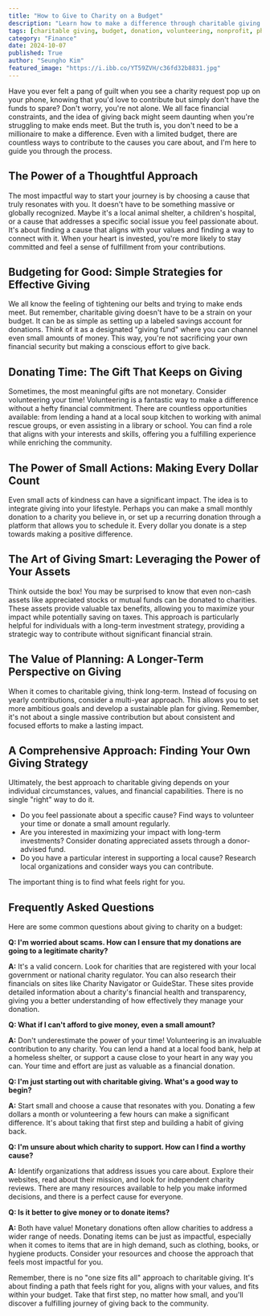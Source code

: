 ```yaml
---
title: "How to Give to Charity on a Budget"
description: "Learn how to make a difference through charitable giving even with a limited budget. This guide provides practical tips and strategies for donating money, volunteering time, and maximizing your impact."
tags: [charitable giving, budget, donation, volunteering, nonprofit, philanthropy, community, giving back, charity, impact]
category: "Finance"
date: 2024-10-07
published: True
author: "Seungho Kim"
featured_image: "https://i.ibb.co/YT59ZVH/c36fd32b8831.jpg"
---
```



Have you ever felt a pang of guilt when you see a charity request pop up on your phone, knowing that you'd love to contribute but simply don't have the funds to spare? Don't worry, you're not alone. We all face financial constraints, and the idea of giving back might seem daunting when you're struggling to make ends meet. But the truth is, you don't need to be a millionaire to make a difference. Even with a limited budget, there are countless ways to contribute to the causes you care about, and I'm here to guide you through the process.

## The Power of a Thoughtful Approach

The most impactful way to start your journey is by choosing a cause that truly resonates with you. It doesn't have to be something massive or globally recognized. Maybe it's a local animal shelter, a children's hospital, or a cause that addresses a specific social issue you feel passionate about.  It's about finding a cause that aligns with your values and finding a way to connect with it.  When your heart is invested, you're more likely to stay committed and feel a sense of fulfillment from your contributions. 

## Budgeting for Good: Simple Strategies for Effective Giving

We all know the feeling of tightening our belts and trying to make ends meet.  But remember, charitable giving doesn't have to be a strain on your budget.  It can be as simple as setting up a labeled savings account for donations.  Think of it as a designated "giving fund" where you can channel even small amounts of money. This way, you're not sacrificing your own financial security but making a conscious effort to give back.

##  Donating Time: The Gift That Keeps on Giving

Sometimes, the most meaningful gifts are not monetary.  Consider volunteering your time! Volunteering is a fantastic way to make a difference without a hefty financial commitment. There are countless opportunities available: from lending a hand at a local soup kitchen to working with animal rescue groups, or even assisting in a library or school. You can find a role that aligns with your interests and skills, offering you a fulfilling experience while enriching the community.

##  The Power of Small Actions: Making Every Dollar Count

Even small acts of kindness can have a significant impact.  The idea is to integrate giving into your lifestyle.  Perhaps you can make a small monthly donation to a charity you believe in, or set up a recurring donation through a platform that allows you to schedule it.  Every dollar you donate is a step towards making a positive difference.

##  The Art of Giving Smart: Leveraging the Power of Your Assets

Think outside the box! You may be surprised to know that even non-cash assets like appreciated stocks or mutual funds can be donated to charities. These assets provide valuable tax benefits, allowing you to maximize your impact while potentially saving on taxes.  This approach is particularly helpful for individuals with a long-term investment strategy, providing a strategic way to contribute without significant financial strain.

##  The Value of Planning: A Longer-Term Perspective on Giving

When it comes to charitable giving, think long-term. Instead of focusing on yearly contributions, consider a multi-year approach. This allows you to set more ambitious goals and develop a sustainable plan for giving. Remember, it's not about a single massive contribution but about consistent and focused efforts to make a lasting impact.

##  A Comprehensive Approach: Finding Your Own Giving Strategy

Ultimately, the best approach to charitable giving depends on your individual circumstances, values, and financial capabilities. There is no single "right" way to do it. 

- Do you feel passionate about a specific cause?  Find ways to volunteer your time or donate a small amount regularly. 
- Are you interested in maximizing your impact with long-term investments? Consider donating appreciated assets through a donor-advised fund.
- Do you have a particular interest in supporting a local cause? Research local organizations and consider ways you can contribute.

The important thing is to find what feels right for you.

## Frequently Asked Questions

Here are some common questions about giving to charity on a budget:

**Q: I'm worried about scams.  How can I ensure that my donations are going to a legitimate charity?**

**A:**  It's a valid concern. Look for charities that are registered with your local government or national charity regulator.  You can also research their financials on sites like Charity Navigator or GuideStar.  These sites provide detailed information about a charity's financial health and transparency, giving you a better understanding of how effectively they manage your donation.

**Q: What if I can't afford to give money, even a small amount?**

**A:**  Don't underestimate the power of your time! Volunteering is an invaluable contribution to any charity. You can lend a hand at a local food bank, help at a homeless shelter, or support a cause close to your heart in any way you can.  Your time and effort are just as valuable as a financial donation.

**Q: I'm just starting out with charitable giving. What's a good way to begin?**

**A:**  Start small and choose a cause that resonates with you. Donating a few dollars a month or volunteering a few hours can make a significant difference. It's about taking that first step and building a habit of giving back.

**Q: I'm unsure about which charity to support. How can I find a worthy cause?**

**A:**  Identify organizations that address issues you care about.  Explore their websites, read about their mission, and look for independent charity reviews.  There are many resources available to help you make informed decisions, and there is a perfect cause for everyone.

**Q:  Is it better to give money or to donate items?**

**A:**  Both have value! Monetary donations often allow charities to address a wider range of needs.  Donating items can be just as impactful, especially when it comes to items that are in high demand, such as clothing, books, or hygiene products.  Consider your resources and choose the approach that feels most impactful for you.

Remember, there is no "one size fits all" approach to charitable giving.  It's about finding a path that feels right for you, aligns with your values, and fits within your budget.  Take that first step, no matter how small, and you'll discover a fulfilling journey of giving back to the community.